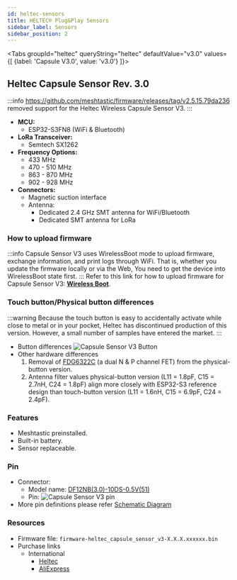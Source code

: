```yaml
---
id: heltec-sensors
title: HELTEC® Plug&Play Sensors
sidebar_label: Sensors
sidebar_position: 2
---
```



<Tabs
groupId="heltec"
queryString="heltec"
defaultValue="v3.0"
values={[
{label: 'Capsule V3.0', value: 'v3.0'}
]}>
<TabItem value="v3.0">

## Heltec Capsule Sensor Rev. 3.0

:::info
https://github.com/meshtastic/firmware/releases/tag/v2.5.15.79da236 removed support for the Heltec Wireless Capsule Sensor V3.
:::

- **MCU:**
  - ESP32-S3FN8 (WiFi & Bluetooth)
- **LoRa Transceiver:**
  - Semtech SX1262
- **Frequency Options:**
  - 433 MHz
  - 470 - 510 MHz
  - 863 - 870 MHz
  - 902 - 928 MHz
- **Connectors:**
  - Magnetic suction interface
  - Antenna:
    - Dedicated 2.4 GHz SMT antenna for WiFi/Bluetooth
    - Dedicated SMT antenna for LoRa

### How to upload firmware

:::info
Capsule Sensor V3 uses WirelessBoot mode to upload firmware, exchange information, and print logs through WiFi.
That is, whether you update the firmware locally or via the Web, You need to get the device into WirelessBoot state first.
:::
Refer to this link for how to upload firmware for Capsule Sensor V3: [**Wireless Boot**](https://docs.heltec.org/en/node/esp32/capsule_sensor_v3/wireless_boot.html#).

### Touch button/Physical button differences

:::warning
Because the touch button is easy to accidentally activate while close to metal or in your pocket, Heltec has discontinued production of this version. However, a small number of samples have entered the market.
:::

- Button differences
  ![Capsule Sensor V3 Button](/img/hardware/heltec/capsule-sensor-v3-button.webp)
- Other hardware differences
  1. Removal of [FDG6322C](https://www.mouser.com/datasheet/2/308/1/FDG6322C_D-2312203.pdf) (a dual N & P channel FET) from the physical-button version.
  2. Antenna filter values physical-button version (L11 = 1.8pF, C15 = 2.7nH, C24 = 1.8pF) align more closely with ESP32-S3 reference design than touch-button version (L11 = 1.6nH, C15 = 6.9pF, C24 = 2.4pF).

### Features

- Meshtastic preinstalled.
- Built-in battery.
- Sensor replaceable.

### Pin

- Connector:
  - Model name: [DF12NB(3.0)-10DS-0.5V(51)](https://resource.heltec.cn/download/Heltec%20Capsule%20Sensor%20V3/Connector.pdf)
  - Pin:
    ![Capsule Sensor V3 pin](/img/hardware/heltec/capsule-connector.webp)
- More pin definitions please refer [Schematic Diagram](https://resource.heltec.cn/download/Heltec%20Capsule%20Sensor%20V3/Capsule_Main_Esp32_Schematic_Diagram.pdf)

### Resources

- Firmware file: `firmware-heltec_capsule_sensor_v3-X.X.X.xxxxxx.bin`
- Purchase links
  - International
    - [Heltec](https://heltec.org/project/heltec-capsule-sensor-v3/)
    - [AliExpress](https://www.aliexpress.us/item/3256805256690400.html)

</TabItem>

</Tabs>
